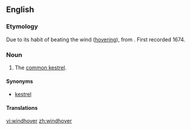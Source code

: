 ==English==

===Etymology===
Due to its habit of beating the wind ([[hover]]ing), from {{term|windfucker}}. First recorded 1674.

===Noun===
{{en-noun}}

# The [[common kestrel]].

====Synonyms====
* {{italbrac-colon|common kestrel}} [[kestrel]]

====Translations====
{{trans-see|common kestrel}}

[[vi:windhover]]
[[zh:windhover]]